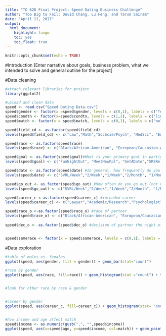 ```yaml
---
title: "TO 628 Final Project: Speed Dating Business Challenge"
author: "Too Big to Fail: David Chang, Lu Feng, and Tarun Sairam"
date: "April 11, 2017"
output: 
  html_document: 
    highlight: tango
    toc: yes
    toc_float: true
---
```


```r
knitr::opts_chunk$set(echo = TRUE)
```
#Introduction
[Enter narrative about goals, business problem, what we intended to solve and general outline for the project]


#Data cleaning
```r
#attach relevant libraries for project
library(ggplot2)
```


```r
#upload and clean data
speed <- read.csv("Speed Dating Data.csv")
speed$gender <- factor(x =speed$gender, levels = c(0,1), labels = c("female", "male"))
speed$condtn <- factor(x=speed$condtn, levels = c(1,2), labels = c("limited", "extensive"))
speed$match <- factor(x = speed$match, levels = c(0,1), labels = c("no", "yes"))

speed$field_cd <- as.factor(speed$field_cd)
levels(speed$field_cd) <- c("Law","Math","SocScie/Psych", "MedSci", "Engineering", "English", "History", "Business", "Education", "Bio","SocialWork","Undergrad", "PoliSci", "Film","FineArts","Lang","Architecture","Other")

speed$race <- as.factor(speed$race)
levels(speed$race) <- c("Black/African-American", "European/Caucasian-American", "Latino/Hispanic-American", "Asian/Pacific Islander/Asian-American", "Native-American", "Other")

speed$goal <- as.factor(speed$goal)#What is your primary goal in participating in this event? 
levels(speed$goal) <- c("FunNightOut", "MeetNewPpl", "GetADate","SRSRelationship", "ToSayIDidIt","Other")

speed$date <- as.factor(speed$date) #In general, how frequently do you go on dates? 
levels(speed$date) <- c("SVRL/Week","2/Week","1/Week","2/Month", "1/Month", "SVRL/Year", "AlmostNever")

speed$go_out <- as.factor(speed$go_out) #How often do you go out (not necessarily on dates)?
levels(speed$go_out) <- c("SVRL/Week","2/Week","1/Week","2/Month", "1/Month", "SVRL/Year", "AlmostNever")

speed$career_c <-as.factor(speed$career_c) #intended career
levels(speed$career_c) <- c("Lawyer","Academic/Research","Psychologist","DocMed", "Engineer", "Entertainment", "Banking/Consulting", "RealEstate","IntlAffairs","Undecided","SocialWork","SpeechPath","Politics", "ProSports", "Other", "Journalism", "Architecture")

speed$race_o <-as.factor(speed$race_o) #race of partner
levels(speed$race_o) <- c("Black/African-American", "European/Caucasian-American", "Latino/Hispanic-American", "Asian/Pacific Islander/Asian-American", "Native-American")
                       
speed$dec_o <- as.factor(speed$dec_o) #decision of partner the night of event - not sure what this means


speed$samerace <- factor(x = speed$samerace, levels = c(0,1), labels = c("no", "yes"))


```

#Data exploration 

```r
#table of males vs. females
ggplot(speed, aes(gender, fill = gender)) + geom_bar(stat="count")

#race by gender
ggplot(speed, aes(race, fill=race)) + geom_histogram(stat ="count") + theme(axis.text=element_text(size=9), axis.text.x = element_text(angle=90, vjust=0.5, hjust=1)) + facet_wrap(~gender)


#look for other race by race & gender


#career by gender
ggplot(speed, aes(career_c, fill=career_c)) + geom_histogram(stat= "count") + facet_wrap(~gender) + theme(axis.text.x = element_text(angle = 90, vjust = 0.5, hjust=1)) + xlab("Career") + ggtitle("Distribution of Career by Gender")


#how income and age affect match
speed$income <- as.numeric(gusb(",", "",speed$income))
ggplot(speed, aes(x=speed$age, y=speed$income, col=match)) + geom_point() + xlab("age") + ylab("income") + ggtitle("How Income and Age Affect Match")

```

